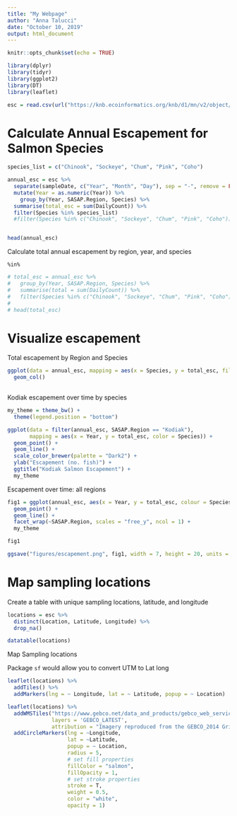 ```yaml
---
title: "My Webpage"
author: "Anna Talucci"
date: "October 10, 2019"
output: html_document
---
```


```r
knitr::opts_chunk$set(echo = TRUE)
```

```r
library(dplyr)
library(tidyr)
library(ggplot2)
library(DT)
library(leaflet)
```


```r
esc = read.csv(url("https://knb.ecoinformatics.org/knb/d1/mn/v2/object/urn%3Auuid%3Af119a05b-bbe7-4aea-93c6-85434dcb1c5e", method = "libcurl"), stringsAsFactors = FALSE)
```

# Calculate Annual Escapement for Salmon Species

```r
species_list = c("Chinook", "Sockeye", "Chum", "Pink", "Coho")

annual_esc = esc %>% 
  separate(sampleDate, c("Year", "Month", "Day"), sep = "-", remove = FALSE) %>% 
  mutate(Year = as.numeric(Year)) %>% 
    group_by(Year, SASAP.Region, Species) %>%
  summarise(total_esc = sum(DailyCount)) %>%
  filter(Species %in% species_list)
  #filter(Species %in% c("Chinook", "Sockeye", "Chum", "Pink", "Coho"))


head(annual_esc)
```

Calculate total annual escapement by region, year, and species

`%in%` 

```r
# total_esc = annual_esc %>% 
#   group_by(Year, SASAP.Region, Species) %>%
#   summarise(total = sum(DailyCount)) %>%
#   filter(Species %in% c("Chinook", "Sockeye", "Chum", "Pink", "Coho"))
# 
# head(total_esc)
```

# Visualize escapement

Total escapement by Region and Species

```r
ggplot(data = annual_esc, mapping = aes(x = Species, y = total_esc, fill = SASAP.Region)) +
  geom_col() 
  
```

Kodiak escapement over time by species

```r
my_theme = theme_bw() +
  theme(legend.position = "bottom")

ggplot(data = filter(annual_esc, SASAP.Region == "Kodiak"), 
       mapping = aes(x = Year, y = total_esc, color = Species)) +
  geom_point() +
  geom_line() +
  scale_color_brewer(palette = "Dark2") +
  ylab("Escapement (no. fish)") +
  ggtitle("Kodiak Salmon Escapement") +
  my_theme

```

Escapement over time: all regions

```r
fig1 = ggplot(annual_esc, aes(x = Year, y = total_esc, colour = Species)) +
  geom_point() +
  geom_line() +
  facet_wrap(~SASAP.Region, scales = "free_y", ncol = 1) +
  my_theme

fig1

ggsave("figures/escapement.png", fig1, width = 7, height = 20, units = "in")
```


# Map sampling locations

Create a table with unique sampling locations, latitude, and longitude

```r
locations = esc %>% 
  distinct(Location, Latitude, Longitude) %>% 
  drop_na()
```

```r
datatable(locations)
```


Map Sampling locations

Package `sf` would allow you to convert UTM to Lat long

```r
leaflet(locations) %>%
  addTiles() %>% 
  addMarkers(lng = ~ Longitude, lat = ~ Latitude, popup = ~ Location)
```

```r
leaflet(locations) %>% 
  addWMSTiles("https://www.gebco.net/data_and_products/gebco_web_services/web_map_service/mapserv?",
              layers = 'GEBCO_LATEST',
              attribution = "Imagery reproduced from the GEBCO_2014 Grid, version 20150318, www.gebco.net") %>%
  addCircleMarkers(lng = ~Longitude,
                   lat = ~Latitude,
                   popup = ~ Location,
                   radius = 5,
                   # set fill properties
                   fillColor = "salmon",
                   fillOpacity = 1,
                   # set stroke properties
                   stroke = T,
                   weight = 0.5,
                   color = "white",
                   opacity = 1)
```

